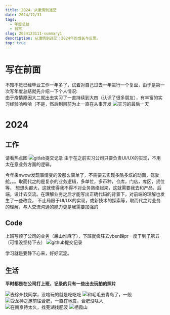 ```yaml
---
title: 2024，从激情到迷茫
date: 2024/12/31
tags:
  - 年度总结
  - 日常
slug: 2024123111-summary1
description: 从激情到迷茫：2024年的成长与反思。
top: true
---
```


# 写在前面

不知不觉已经毕业工作一年多了，试着对自己过去一年进行一个复盘，由于是第一次写年度总结就先介绍一下个人情况:  
由于疫情原因大二就出去实习了一直持续到大四（认识了很多朋友），有丰富的实习经验哈哈哈（不是，然后到目前为止一直在从事开发
![实习的最后一天](/img/2024summary/1.jpg)

# 2024

## 工作

请看热点图
![gitlab提交记录](/img/2024summary/2.png)
由于在之前实习公司只要负责UI/UX的实现，不用太在意业务方面的逻辑。

今年来nwow发现事情变的没那么简单了，不需要去实现多酷多炫的动画，驾驶舱。。。取而代之的是复杂的业务逻辑，多单位，多币种，仓库，门店，库区，货位等，
想想头都大，这就使得我不得不对业务熟络起来，这就需要我去和产品，后端，设计去交流。在理解业务之后才能写出正确代码的背景下，对前端的理解也发生了一些改变，
不止局限于UI/UX的实现，或新技术的探索等，取而代之对业务的理解，与人交流沟通的能力更是我需要加强的

## Code

上班写烦了公司的业务（屎山堆麻了），下班就疯狂去vben蹭pr一度干到了第五（可惜没坚持下去）
![github提交记录](/img/2024summary/3.png)

学习就是要静下心来，好好沉淀。

## 生活

**平时都是在公司打上班，记录的只有一些出去玩拍的照片**

![去徐州找同学，没啥玩的就是吃吃吃](/img/2024summary/4.jpg)
![和毛毛去青岛了，一般](/img/2024summary/5.jpg)
![受龙神之邀前往合肥，一直在地震，合肥没啥人](/img/2024summary/6.jpg)
![在南京待太久，找芜湖找肥波](/img/2024summary/7.jpg)
![栖霞山](/img/2024summary/8.jpg)
